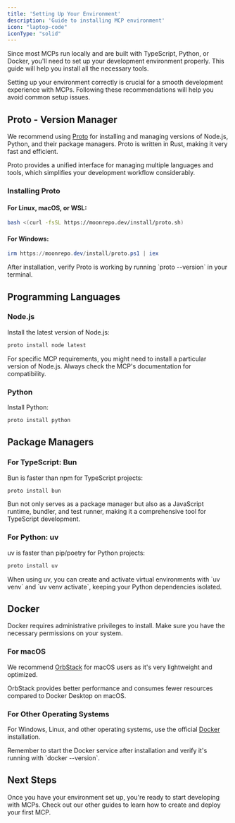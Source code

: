 ```yaml
---
title: 'Setting Up Your Environment'
description: 'Guide to installing MCP environment'
icon: "laptop-code"
iconType: "solid"
---
```



Since most MCPs run locally and are built with TypeScript, Python, or Docker, you'll need to set up your development environment properly. This guide will help you install all the necessary tools.

<Info>
  Setting up your environment correctly is crucial for a smooth development experience with MCPs. Following these recommendations will help you avoid common setup issues.
</Info>

## Proto - Version Manager

We recommend using [Proto](https://moonrepo.dev/proto) for installing and managing versions of Node.js, Python, and their package managers. Proto is written in Rust, making it very fast and efficient.

<Tip>
  Proto provides a unified interface for managing multiple languages and tools, which simplifies your development workflow considerably.
</Tip>

### Installing Proto

#### For Linux, macOS, or WSL:

```bash
bash <(curl -fsSL https://moonrepo.dev/install/proto.sh)
```

#### For Windows:

```powershell
irm https://moonrepo.dev/install/proto.ps1 | iex
```

<Check>
  After installation, verify Proto is working by running `proto --version` in your terminal.
</Check>

## Programming Languages

### Node.js

Install the latest version of Node.js:

```bash
proto install node latest
```

<Note>
  For specific MCP requirements, you might need to install a particular version of Node.js. Always check the MCP's documentation for compatibility.
</Note>

### Python

Install Python:

```bash
proto install python
```

## Package Managers

### For TypeScript: Bun

Bun is faster than npm for TypeScript projects:

```bash
proto install bun
```

<Info>
  Bun not only serves as a package manager but also as a JavaScript runtime, bundler, and test runner, making it a comprehensive tool for TypeScript development.
</Info>

### For Python: uv

uv is faster than pip/poetry for Python projects:

```bash
proto install uv
```

<Tip>
  When using uv, you can create and activate virtual environments with `uv venv` and `uv venv activate`, keeping your Python dependencies isolated.
</Tip>

## Docker

<Warning>
  Docker requires administrative privileges to install. Make sure you have the necessary permissions on your system.
</Warning>

### For macOS

We recommend [OrbStack](https://orbstack.dev/) for macOS users as it's very lightweight and optimized.

<Check>
  OrbStack provides better performance and consumes fewer resources compared to Docker Desktop on macOS.
</Check>

### For Other Operating Systems

For Windows, Linux, and other operating systems, use the official [Docker](https://www.docker.com/) installation.

<Note>
  Remember to start the Docker service after installation and verify it's running with `docker --version`.
</Note>

## Next Steps

<Info>
  Once you have your environment set up, you're ready to start developing with MCPs. Check out our other guides to learn how to create and deploy your first MCP.
</Info>

